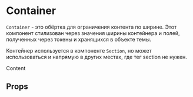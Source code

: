 
<Meta title="Dev | Components / Container" component={Container} />

# Container

`Container` - это обёртка для ограничения контента по ширине. Этот компонент стилизован через значения ширины контейнера и полей, полученных через токены и хранящихся в объекте темы.

Контейнер используется в компоненте `Section`, но может использоваться и напрямую в других местах, где тег section не нужен.

<Preview>
    <Story name="Basic">
        <Container>Content</Container>
    </Story>
</Preview>

## Props

<Props of={Container} />
